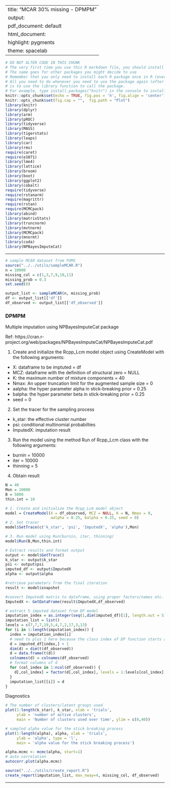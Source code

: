 
---
title: "MCAR 30% missing - DPMPM"
output:
  pdf_document: default
  html_document:
    highlight: pygments
    theme: spacelab
---

```r
# DO NOT ALTER CODE IN THIS CHUNK
# The very first time you use this R markdown file, you should install each of the packages below.
# The same goes for other packages you might decide to use
# Remember that you only need to install each R package once in R (ever -- unless you change computers).
# All you need to do whenever you need to use the package again (after restarting the R session),
# is to use the library function to call the package.
# For example, type install.packages("knitr") in the console to install the knitr package. 
knitr::opts_chunk$set(echo = TRUE, fig.pos = 'h', fig.align = 'center')
knitr::opts_chunk$set(fig.cap = "",  fig.path = "Plot")
library(knitr)
library(dplyr)
library(arm)
library(pROC)
library(tidyverse)
library(MASS)
library(tigerstats)
library(leaps)
library(car)
library(rms)
require(caret)
require(e1071)
library(lme4) 
library(lattice)
library(broom)
library(boot)
library(ggplot2)
library(cobalt)
require(tidyverse)
require(rstanarm)
require(magrittr)
require(rstan)
require(MCMCpack)
library(abind)
library(matrixStats)
library(truncnorm)
library(mvtnorm)
library(MCMCpack)
library(mnormt)
library(coda)
library(NPBayesImputeCat)
```

* * *
```r
# sample MCAR dataset from PUMS
source("../../utils/sampleMCAR.R")
n = 10000
missing_col = c(1,3,7,9,10,11)
missing_prob = 0.3
set.seed(0)

output_list <- sampleMCAR(n, missing_prob)
df <- output_list[['df']]
df_observed <- output_list[['df_observed']]
```


### DPMPM

Multiple imputation using NPBayesImputeCat package

Ref: https://cran.r-project.org/web/packages/NPBayesImputeCat/NPBayesImputeCat.pdf

1. Create and initialize the Rcpp_Lcm model object using CreateModel with the following arguments:
  - X: dataframe to be imptuted = df
  - MCZ: dataframe with the definition of structural zero = NULL
  - K: the maximum number of mixture components = 40
  - Nmax: An upper truncation limit for the augmented sample size = 0
  - aalpha: the hyper parameter alpha in stick-breaking prior = 0.25
  - balpha: the hyper parameter beta in stick-breaking prior = 0.25
  - seed = 0

2. Set the tracer for the sampling process
  - k_star: the effective cluster number
  - psi: conditional multinomial probabilties
  - ImputedX: imputation result

3. Run the model using the method Run of Rcpp_Lcm class with the following arguments:
  - burnin = 10000
  - iter = 10000
  - thinning = 5

4. Obtain result

```r
N = 40
Mon = 10000
B = 5000
thin.int = 10

# 1. Create and initialize the Rcpp_Lcm model object
model = CreateModel(X = df_observed, MCZ = NULL, K = N, Nmax = 0,
                    aalpha = 0.25, balpha = 0.25, seed = 0)
# 2. Set tracer
model$SetTrace(c('k_star', 'psi', 'ImputedX', 'alpha'),Mon)

# 3. Run model using Run(burnin, iter, thinning)
model$Run(B,Mon,thin.int)
```


```r
# Extract results and format output
output <- model$GetTrace()
k_star <- output$k_star
psi <- output$psi
imputed_df <- output$ImputedX
alpha <- output$alpha

#retrieve parameters from the final iteration 
result <- model$snapshot

#convert ImputedX matrix to dataframe, using proper factors/names etc. 
ImputedX <- GetDataFrame(result$ImputedX,df_observed)

# extract 5 imputed dataset from DP model
imputation_index = as.integer(seq(1,dim(imputed_df)[1], length.out = 5))
imputation_list = list()
levels = c(7,7,7,19,5,4,7,2,17,3,13)
for (i in 1:length(imputation_index)) {
  index = imputation_index[i]
  # need to plus 1 here because the class index of DP function starts at 0
  d = imputed_df[index,] + 1
  dim(d) = dim(t(df_observed))
  d = data.frame(t(d))
  colnames(d) = colnames(df_observed)
  # format columns of d
  for (col_index in 1:ncol(df_observed)) {
    d[,col_index] = factor(d[,col_index], levels = 1:levels[col_index], ordered = TRUE)
  }
  imputation_list[[i]] = d
}
```

Diagnostics

```r
# The number of clusters/latent groups used
plot(1:length(k_star), k_star, xlab = 'trials', 
     ylab = 'number of active clusters', 
     main = 'Number of clusters used over time', ylim = c(0,40))
```

```r
# sampled alpha value for the stick breaking process
plot(1:length(alpha), alpha, xlab = 'trials', 
     ylab = 'alpha', type = 'l',
     main = 'alpha value for the stick breaking process')
```

```r
alpha.mcmc <- mcmc(alpha, start=1)
# auto correlation
autocorr.plot(alpha.mcmc)
```


```r
source("../../utils/create_report.R")
create_report(imputation_list, max_nway=4, missing_col, df_observed)
```
* * *




